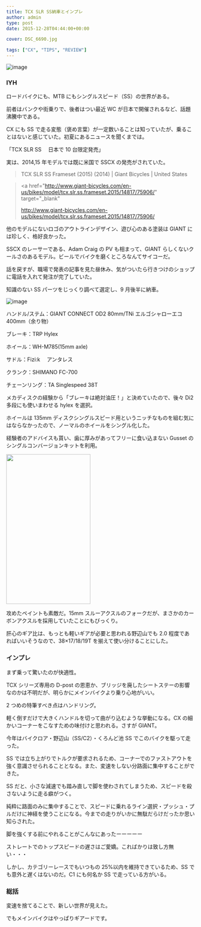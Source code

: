 ---
title: TCX SLR SS納車とインプレ
author: admin
type: post
date: 2015-12-28T04:44:00+00:00

cover: DSC_6690.jpg

tags: ["CX", "TIPS", "REVIEW"]
---

![image](./DSC_6690.jpg)

### IYH

ロードバイクにも、MTB にもシングルスピード（SS）の世界がある。

前者はバンクや街乗りで、後者はつい最近 WC が日本で開催されるなど、話題沸騰中である。

CX にも SS で走る変態（褒め言葉）が一定数いることは知っていたが、乗ることはないと感じていた。初夏にあるニュースを聞くまでは。

「TCX SLR SS 　日本で 10 台限定発売」

実は、2014,15 年モデルでは既に米国で SSCX の発売がされていた。

> TCX SLR SS Frameset (2015) (2014) | Giant Bicycles | United States

> <a
>   href="http://www.giant-bicycles.com/en-us/bikes/model/tcx.slr.ss.frameset.2015/14817/75906/"
>   target="_blank"
> >
>   http://www.giant-bicycles.com/en-us/bikes/model/tcx.slr.ss.frameset.2015/14817/75906/
> </a>

他のモデルにないロゴのアウトラインデザイン、遊び心のある塗装は GIANT には珍しく、格好良かった。

SSCX のレーサーである、Adam Craig の PV も相まって、GIANT らしくないクールさのあるモデル。ビールでバイクを磨くところなんてサイコーだ。

話を戻すが、職場で発表の記事を見た昼休み、気がついたら行きつけのショップに電話を入れて発注が完了していた。

知識のない SS パーツをじっくり調べて選定し、9 月後半に納車。

![image](./DSC_6698.jpg)

ハンドル/ステム：GIANT CONNECT OD2 80mm/TNi エルゴシャローエコ 400mm（余り物）

ブレーキ：TRP Hylex

ホイール：WH-M785(15mm axle)

サドル：Fizi:k 　アンタレス

クランク：SHIMANO FC-700

チェーンリング：TA Singlespeed 38T

メカディスクの経験から「ブレーキは絶対油圧！」と決めていたので、後々 Di2 多段にも使いまわせる hylex を選択。

ホイールは 135mm ディスクシングルスピード用というニッチなものを組む気にはならなかったので、ノーマルのホイールをシングル化した。

経験者のアドバイスも貰い、歯に厚みがあってフリーに食い込まない Gusset のシングルコンバージョンキットを利用。

<img border="0" height="400" src="./DSC_6637.jpg" width="225" />

攻めたペイントも素敵だ。15mm スルーアクスルのフォークだが、まさかのカーボンアクスルを採用していたことにもびっくり。

肝心のギア比は、もっとも軽いギアが必要と思われる野辺山でも 2.0 程度であればいいそうなので、38&#215;17/18/19T を揃えて使い分けることにした。

### インプレ

まず乗って驚いたのが快適性。

TCX シリーズ専用の D-post の恩恵か、ブリッジを廃したシートステーの影響なのかは不明だが、明らかにメインバイクより乗り心地がいい。

2 つめの特筆すべき点はハンドリング。

軽く倒すだけで大きくハンドルを切って曲がり込むような挙動になる。CX の細かいコーナーをこなすための味付けと思われる。さすが GIANT。

今年はバイクロア・野辺山（SS/C2）・くろんど池 SS でこのバイクを駆って走った。

SS では立ち上がりでトルクが要求されるため、コーナーでのファストアウトを強く意識させられることとなる。また、変速をしない分路面に集中することができた。

SS だと、小さな減速でも踏み直しで脚を使わされてしまうため、スピードを殺さないように走る癖がつく。

純粋に路面のみに集中することで、スピードに乗れるライン選択・プッシュ・プルだけに神経を使うことになる。今までの走りがいかに無駄だらけだったか思い知らされた。

脚を強くする前にやれることがこんなにあったーーーーー

ストレートでのトップスピードの遅さはご愛嬌。こればかりは致し方無い・・・

しかし、カテゴリーレースでもいつもの 25%以内を維持できているため、SS でも意外と遅くはないのだ。C1 にも何名か SS で走っている方がいる。

### 総括

変速を捨てることで、新しい世界が見えた。

でもメインバイクはやっぱりギアードです。

<LinkBox isAmazonLink url="https://www.amazon.co.jp/dp/B07HXKFXZC/" />
